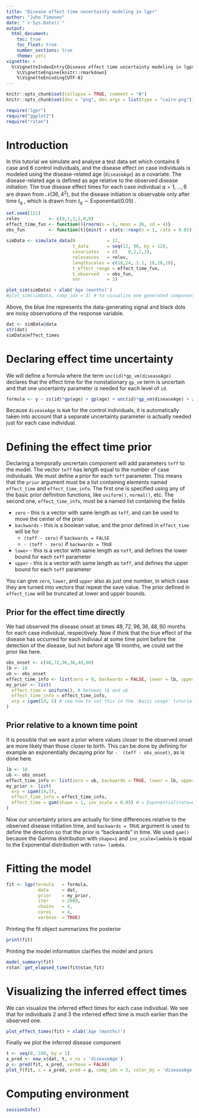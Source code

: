 ```yaml
---
title: "Disease effect time uncertainty modeling in lgpr"
author: "Juho Timonen"
date: "`r Sys.Date()`"
output: 
  html_document:
    toc: true
    toc_float: true
    number_sections: true
    theme: yeti
vignette: >
  %\VignetteIndexEntry{Disease effect time uncertainty modeling in lgpr}
    %\VignetteEngine{knitr::rmarkdown}
    %\VignetteEncoding{UTF-8}
---
```


```r
knitr::opts_chunk$set(collapse = TRUE, comment = "#")
knitr::opts_chunk$set(dev = "png", dev.args = list(type = "cairo-png"))
```

```r
require("lgpr")
require("ggplot2")
require("rstan")
```

# Introduction

In this tutorial we simulate and analyse a test data set which contains 6 case
and 6 control individuals, and the disease effect on case individuals is
modeled using the disease-related age (`diseaseAge`) as a covariate. The
disease-related age is defined as age relative to the observed disease
initiation. The true disease effect times for each case individual
$q=1, \ldots,6$ are drawn from $\mathcal{N}(36,4^2)$, but the disease
initiation is observable only after time $t_q$ , which is drawn from
$t_q∼\text{Exponential}(0.05)$ .

```r
set.seed(121)
relev           <- c(0,1,1,1,0,0)
effect_time_fun <- function(){rnorm(n = 1, mean = 36, sd = 4)}
obs_fun         <- function(t){min(t + stats::rexp(n = 1, rate = 0.05), 96 - 1e-5)}
  
simData <- simulate_data(N            = 12,
                         t_data       = seq(12, 96, by = 12),
                         covariates   = c(    0,2,2,2),
                         relevances   = relev,
                         lengthscales = c(18,24, 1.1, 18,18,18),
                         t_effect_range = effect_time_fun,
                         t_observed   = obs_fun,
                         snr          = 3)

plot_sim(simData) + xlab('Age (months)')
#plot_sim(simData, comp_idx = 3) # to visualize one generated component
```
Above, the blue line represents the data-generating signal and black dots are
noisy observations of the response variable.

```r
dat <- simData@data
str(dat)
simData@effect_times
```

# Declaring effect time uncertainty

We will define a formula where the term `unc(id)*gp_vm(diseaseAge)`
declares that the effect time for the nonstationary `gp_vm` term is uncertain
and that one uncertainty parameter is needed for each level of `id`.

```r
formula <- y ~ zs(id)*gp(age) + gp(age) + unc(id)*gp_vm(diseaseAge) + zs(z1)*gp(age) + zs(z2)*gp(age) + zs(z3)*gp(age)
```

Because `diseaseAge` is `NaN` for the control individuals, it is automatically
taken into account that a separate uncertainty parameter is actually needed
just for each case individual.

# Defining the effect time prior

Declaring a temporally uncrertain component will add parameters `teff` to the
model. The vector `teff` has length equal to the number of case individuals.
We must define a prior for each `teff` parameter. This means
that the `prior` argument must be a list containing elements named
`effect_time` and `effect_time_info`. The first one is specified using any
of the basic prior definition functions, like `uniform()`, `normal()`, etc.
The second one, `effect_time_info`, must be a named list containing the fields

 * `zero` - this is a vector with same length as `teff`, and can be used to
 move the center of the prior
 * `backwards` - this is a boolean value, and the prior defined in `effect_time`
 will be for
   * `(teff - zero)` if `backwards = FALSE`
   * `- (teff - zero)` if `backwards = TRUE`
 * `lower` - this is a vector with same length as `teff`, and defines the lower
 bound for each `teff` parameter
  * `upper` - this is a vector with same length as `teff`, and defines the upper
 bound for each `teff` parameter

You can give `zero`, `lower`, and `upper` also as just one number, in which
case they are turned into vectors that repeat the save value. The prior
defined in `effect_time` will be truncated at lower and upper bounds.

## Prior for the effect time directly

We had observed the disease onset at times $48,72,96,36,48,60$ months for each
case individual, respectively. Now if think that the true effect of the
disease has occurred for each indiviaul at some time point before the detection
of the disease, but not before age $18$ months, we could set the prior like
here.

```r
obs_onset <- c(48,72,96,36,48,60)
lb <- 18
ub <- obs_onset
effect_time_info <- list(zero = 0, backwards = FALSE, lower = lb, upper = ub)
my_prior <- list(
  effect_time = uniform(), # between lb and ub
  effect_time_info = effect_time_info,
  wrp = igam(14, 5) # see how to set this in the 'Basic usage' tutorial
)
```

## Prior relative to a known time point

It is possible that we want a prior where values closer to the observed onset
are more likely than those closer to birth. This can be done by defining
for example an exponentially decaying prior for `-  (teff - obs_onset)`,
as is done here.

```r
lb <- 18
ub <- obs_onset
effect_time_info <- list(zero = ub, backwards = TRUE, lower = lb, upper = ub)
my_prior <- list(
  wrp = igam(14,5),
  effect_time_info = effect_time_info,
  effect_time = gam(shape = 1, inv_scale = 0.05) # = Exponential(rate=0.05)
)
```

Now our uncertainty priors are actually for time differences relative to the
observed disease initiation time, and `backwards = TRUE` argument is used to
define the direction so that the prior is "backwards" in time. We used `gam()`
because the Gamma distribution with `shape=1` and `inv_scale=lambda` is
equal to the Exponential distribution with `rate= lambda`.

# Fitting the model

```r
fit <- lgp(formula   = formula,
            data     = dat,
            prior    = my_prior,
            iter     = 2000,
            chains   = 4,
            cores    = 4,
            verbose  = TRUE)
```

Printing the fit object summarizes the posterior
```r
print(fit)
```

Printing the model information clarifies the model and priors
```r
model_summary(fit)
rstan::get_elapsed_time(fit@stan_fit)
```

# Visualizing the inferred effect times
We can visualize the inferred effect times for each case individual. We see
that for individuals 2 and 3 the inferred effect time is much earlier than the observed one.
```r
plot_effect_times(fit) + xlab('Age (months)')
```

Finally we plot the inferred disease component
```r
t <- seq(0, 100, by = 1)
x_pred <- new_x(dat, t, x_ns = 'diseaseAge')
p <- pred(fit, x_pred, verbose = FALSE)
plot_f(fit, x = x_pred, pred = p, comp_idx = 3, color_by = 'diseaseAge')  + xlab('Age (months)')
```

# Computing environment

```r
sessionInfo()
```
